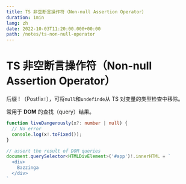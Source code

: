 ```yaml
---
title: TS 非空断言操作符（Non-null Assertion Operator）
duration: 1min
lang: zh
date: 2022-10-03T11:20:00.000+00:00
path: /notes/ts-non-null-operator
---
```


# TS 非空断言操作符（Non-null Assertion Operator）

后缀 ! （Postfix`!`），可将`null`和`undefinde`从 TS 对变量的类型检查中移除。

常用于 **DOM** 的查找（query）结果。

``` ts
function liveDangerously(x?: number | null) {
  // No error
  console.log(x!.toFixed());
}

// assert the result of DOM queries
document.querySelector<HTMLDivElement>('#app')!.innerHTML = `
  <div>
    Bazzinga
  </div>
`
```